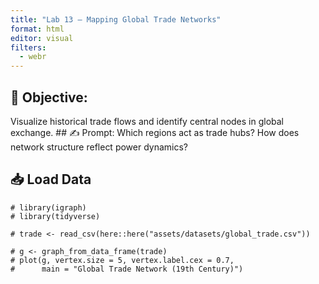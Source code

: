 ```yaml
---
title: "Lab 13 – Mapping Global Trade Networks"
format: html
editor: visual
filters:
  - webr
---
```


## 🧭 Objective: 
Visualize historical trade flows and identify central nodes in global exchange.
## ✍️ Prompt: 
Which regions act as trade hubs? How does network structure reflect power dynamics?

## 📥 Load Data
```webr-r
# library(igraph)
# library(tidyverse)

# trade <- read_csv(here::here("assets/datasets/global_trade.csv"))

# g <- graph_from_data_frame(trade)
# plot(g, vertex.size = 5, vertex.label.cex = 0.7,
#      main = "Global Trade Network (19th Century)")
```

